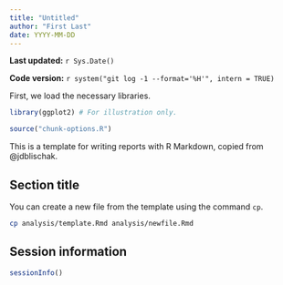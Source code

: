 ```yaml
---
title: "Untitled"
author: "First Last"
date: YYYY-MM-DD
---
```


**Last updated:** `r Sys.Date()`

**Code version:** `r system("git log -1 --format='%H'", intern = TRUE)`

First, we load the necessary libraries.

```r
library(ggplot2) # For illustration only.
```

```r
source("chunk-options.R")
```

This is a template for writing reports with R Markdown, copied from @jdblischak.

## Section title

You can create a new file from the template using the command `cp`.

```bash
cp analysis/template.Rmd analysis/newfile.Rmd
```

## Session information

```r
sessionInfo()
```
